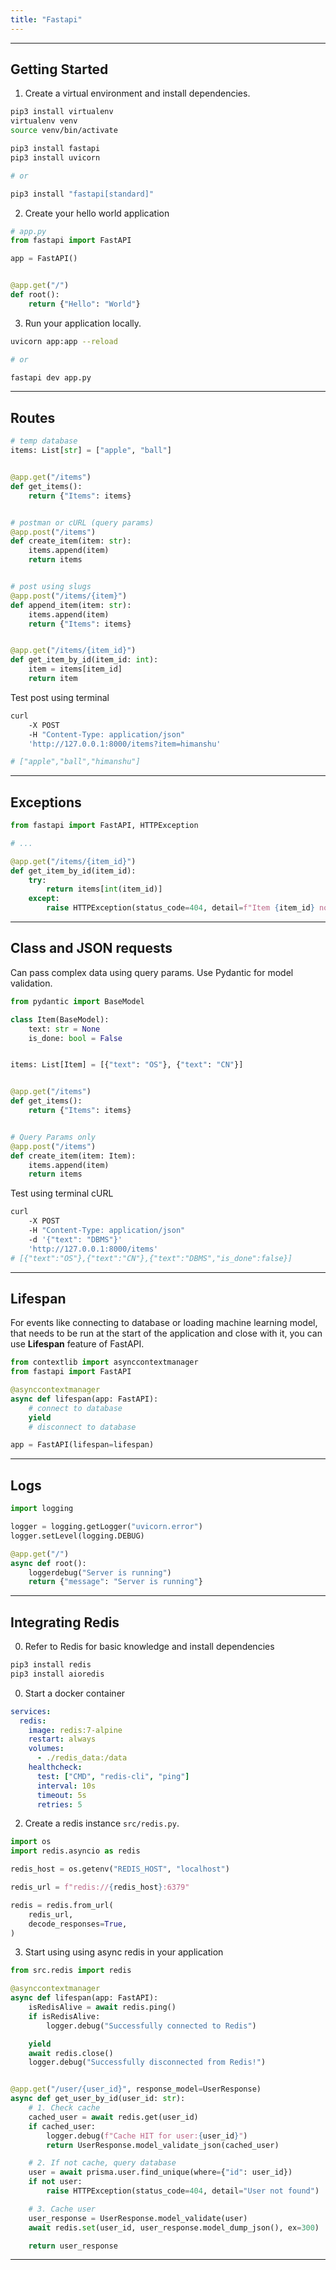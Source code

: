 ```yaml
---
title: "Fastapi"
---
```



---
## Getting Started

1. Create a virtual environment and install dependencies.

```bash
pip3 install virtualenv
virtualenv venv
source venv/bin/activate

pip3 install fastapi
pip3 install uvicorn

# or

pip3 install "fastapi[standard]"
```

2. Create your hello world application

```python
# app.py
from fastapi import FastAPI

app = FastAPI()


@app.get("/")
def root():
    return {"Hello": "World"}
```

3. Run your application locally.

```bash
uvicorn app:app --reload

# or 

fastapi dev app.py
```

---
## Routes

```python
# temp database
items: List[str] = ["apple", "ball"]


@app.get("/items")
def get_items():
    return {"Items": items}


# postman or cURL (query params)
@app.post("/items")
def create_item(item: str):
    items.append(item)
    return items


# post using slugs
@app.post("/items/{item}")
def append_item(item: str):
    items.append(item)
    return {"Items": items}


@app.get("/items/{item_id}")
def get_item_by_id(item_id: int):
    item = items[item_id]
    return item
```

Test post using terminal

```bash
curl
	-X POST
	-H "Content-Type: application/json"
	'http://127.0.0.1:8000/items?item=himanshu'

# ["apple","ball","himanshu"]
```

---
## Exceptions

```python
from fastapi import FastAPI, HTTPException

# ...

@app.get("/items/{item_id}")
def get_item_by_id(item_id):
    try:
        return items[int(item_id)]
    except:
        raise HTTPException(status_code=404, detail=f"Item {item_id} not found")
```

---
## Class and JSON requests

Can pass complex data using query params. Use <Link href="pydantic">Pydantic</Link> for model validation.

```python
from pydantic import BaseModel

class Item(BaseModel):
    text: str = None
    is_done: bool = False


items: List[Item] = [{"text": "OS"}, {"text": "CN"}]


@app.get("/items")
def get_items():
    return {"Items": items}


# Query Params only
@app.post("/items")
def create_item(item: Item):
    items.append(item)
    return items
```

Test using terminal cURL

```bash
curl
	-X POST
	-H "Content-Type: application/json"
	-d '{"text": "DBMS"}'
	'http://127.0.0.1:8000/items'
# [{"text":"OS"},{"text":"CN"},{"text":"DBMS","is_done":false}]
```

---
## Lifespan

For events like connecting to database or loading machine learning model, that needs to be run at the start of the application and close with it, you can use **Lifespan** feature of FastAPI.

```python
from contextlib import asynccontextmanager
from fastapi import FastAPI

@asynccontextmanager
async def lifespan(app: FastAPI):
    # connect to database
    yield
    # disconnect to database

app = FastAPI(lifespan=lifespan)
```

---
## Logs

```python
import logging

logger = logging.getLogger("uvicorn.error")
logger.setLevel(logging.DEBUG)

@app.get("/")
async def root():
    loggerdebug("Server is running")
    return {"message": "Server is running"}
```

---
## Integrating Redis

0. Refer to <Link href="redis">Redis</Link> for basic knowledge and install dependencies

```bash
pip3 install redis
pip3 install aioredis
```

0. Start a docker container

```yaml
services:
  redis:
    image: redis:7-alpine
    restart: always
    volumes:
      - ./redis_data:/data
    healthcheck:
      test: ["CMD", "redis-cli", "ping"]
      interval: 10s
      timeout: 5s
      retries: 5
```

2. Create a redis instance `src/redis.py`.

```python
import os
import redis.asyncio as redis

redis_host = os.getenv("REDIS_HOST", "localhost")

redis_url = f"redis://{redis_host}:6379"

redis = redis.from_url(
    redis_url,
    decode_responses=True,
)
```

3. Start using using async redis in your application

```python
from src.redis import redis

@asynccontextmanager
async def lifespan(app: FastAPI):
    isRedisAlive = await redis.ping()
    if isRedisAlive:
        logger.debug("Successfully connected to Redis")

    yield
    await redis.close()
    logger.debug("Successfully disconnected from Redis!")


@app.get("/user/{user_id}", response_model=UserResponse)
async def get_user_by_id(user_id: str):
    # 1. Check cache
    cached_user = await redis.get(user_id)
    if cached_user:
        logger.debug(f"Cache HIT for user:{user_id}")
        return UserResponse.model_validate_json(cached_user)

    # 2. If not cache, query database
    user = await prisma.user.find_unique(where={"id": user_id})
    if not user:
        raise HTTPException(status_code=404, detail="User not found")

    # 3. Cache user
    user_response = UserResponse.model_validate(user)
    await redis.set(user_id, user_response.model_dump_json(), ex=300)

    return user_response

```

---

